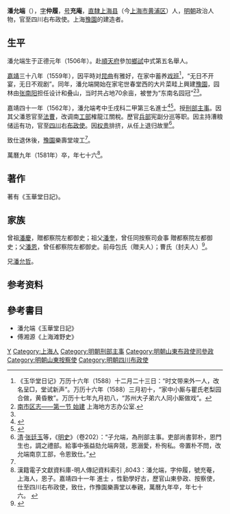 {{明清人物信息框
| 姓名 = 潘允端
| 原名 =
| 圖片名稱= 
| 圖片大小 =
| 圖片說明 = 
| 最高職務 = 四川右布政使
| 國家 = 大明 
| 爵位 =
| 籍貫 = [[南直隸|直隸]][[松江府|松江府]][[上海縣|上海縣]]
| 族裔 = 
| 旗籍 = 
| 字號 = 字仲履，號充庵
| 諡號 =
| 出生日期 = 正德元年（1506年）
| 出生地點 =
| 逝世日期 = 萬曆九年（1581年）
| 逝世地點 =
| 墓葬 =
| 配偶 = 
| 親屬 = 
| 出身 =
* 嘉靖四十一年壬戌科進士出身
| 經歷 =
| 著作 =  
*《玉華堂日記》
}}
'''潘允端'''（{{bd|1506年||1581年}}），[[表字|字]]'''仲履'''，[[号|号]]'''充庵'''，[[南直隸|直隸]][[上海县|上海县]]（今[[上海市|上海市]][[黄浦区|黄浦区]]）人，[[明朝|明朝]]政治人物，官至四川右布政使。上海[[豫園|豫園]]的建造者。

== 生平 ==
潘允端生于正德元年（1506年）。赴[[順天府|順天府]]參加[[鄉試|鄉試]]中式第五名舉人。

[[嘉靖|嘉靖]]三十八年（1559年），因平時对[[昆曲|昆曲]]有雅好，在家中蓄养[[戏班|戏班]]<ref>《玉华堂日记》万历十六年（1588）十二月二十三日：“时文带来外一人，改名呈□，堂试新声”。万历十六年（1588）三月初十，“家中小厮与瞿氏老梨园合做，黄昏散”。万历十七年九月初八，“苏州大子弟六人同小厮做戏”。</ref>，“无日不开宴，无日不观剧”。同年，潘允端開始在家宅世春堂西的大片菜畦上興建[[豫園|豫園]]，园林由[[张南阳|张南阳]]担任设计和叠山，当时共占地70余亩，被誉为“东南名园冠”<ref name="始建">[http://shtong.gov.cn/newsite/node2/node4/node2249/nanshi/node44902/node44904/node44906/userobject1ai30791.html 南市区志——第一节 始建] {{Wayback|url=http://shtong.gov.cn/newsite/node2/node4/node2249/nanshi/node44902/node44904/node44906/userobject1ai30791.html |date=20210313031145 }} 上海地方志办公室.</ref><ref name="始建"/>。

嘉靖四十一年（1562年），潘允端考中壬戌科二甲第三名進士<ref>{{Cite book|title=《皇明贡举考》卷五|last=（明）[[张朝瑞|张朝瑞]]|first=|publisher=《续修四库全书》史部第828册|year=|isbn=|location=|pages=}}</ref><ref>{{Cite book|title=贡举志五种 上|author=鲁小俊，江俊伟著|publisher=武汉大学出版社|year=2009|isbn=978-7-307-07043-1|location=武汉|pages=}}</ref>。授[[刑部|刑部]][[主事|主事]]。因其父潘恩官至[[法曹|法曹]]，改调南[[工部|工部]]榷龍江關稅。歷官[[兵部|兵部]]宪副分巡等职。因主持漕粮储运有功，官至[[四川|四川]]右[[布政使|布政使]]。因[[权贵|权贵]]排挤，从任上退归故里<ref>[[清|清]]·[[张廷玉|张廷玉]]等，《[[明史|明史]]》（卷202）：“子允端，為刑部主事。吏部尚書郭朴，恩門生也，調之禮部。給事中張益劾允端奔競，恩溺愛，朴徇私。帝置朴不問，改允端南京工部，令恩致仕。”</ref>。

致仕退休後，[[豫園|豫園]]樂壽堂竣工<ref name="始建"/>。

萬曆九年（1581年）卒，年七十六<ref>漢籍電子文獻資料庫-明人傳記資料索引 ,8043：潘允端，字仲履，號充菴，上海人，恩子。嘉靖四十一年 進士 ，性勤學好古，歷官山東參政、按察使，仕至四川右布政使，致仕，作豫園樂壽堂以奉親，萬曆九年卒，年七十六。 </ref>。

==著作==
著有《玉華堂日記》。

== 家族 ==
曾祖[[潘慶|潘慶]]，贈都察院左都御史；祖父[[潘奎|潘奎]]，曾任同按察司僉事 贈都察院左都御史；父[[潘恩_(明朝)|潘恩]]，曾任都察院左都御史。前母包氏（贈夫人）；曹氏（封夫人）<ref>{{Cite book|title=天一阁藏明代科举录选刊 登科录 点校本|author=龚延明主编|publisher=宁波出版社|year=2016|isbn=978-7-5526-2320-8|location=宁波|pages=|quote=《天一閣藏明代科舉錄選刊.登科錄》之《嘉靖四十一年壬戌科登科錄》}}</ref>。

兄[[潘允哲|潘允哲]]。

== 参考资料 ==
{{reflist}}

== 參考書目 ==
* 潘允端《玉華堂日記》
* 傅湘源《上海滩野史》

{{嘉靖四十一年壬戌科殿試金榜}}

{{Authority control}}
{{DEFAULTSORT:Pan潘}}
[[Category:潘姓|Y]]
[[Category:上海人|Category:上海人]]
[[Category:明朝刑部主事|Category:明朝刑部主事]]
[[Category:明朝山東布政使司參政|Category:明朝山東布政使司參政]]
[[Category:明朝山東按察使|Category:明朝山東按察使]]
[[Category:明朝四川布政使|Category:明朝四川布政使]]